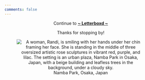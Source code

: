 ```yaml
---
comments: false
---
```


<center>

Continue to **[~ Letterboxd ~](https://letterboxd.com/rbolt/)**

Thanks for stopping by!

![Namba Park, Osaka, Japan](../img/namba-park.jpg){alt="A woman, Randi, is smiling with her hands under her chin framing her face. She is standing in the middle of three oversized artistic rose sculptures in vibrant red, purple, and lilac. The setting is an urban plaza, Namba Park in Osaka, Japan, with a beige building and leafless trees in the background, under a cloudy sky."}

</center>